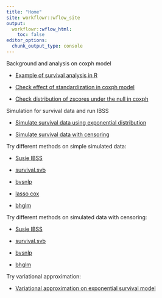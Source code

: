 ```yaml
---
title: "Home"
site: workflowr::wflow_site
output:
  workflowr::wflow_html:
    toc: false
editor_options:
  chunk_output_type: console
---
```


Background and analysis on coxph model

+ [Example of survival analysis in R](survival_example.html)

+ [Check effect of standardization in coxph model](check_coxph_fit.html)

+ [Check distribution of zscores under the null in coxph](null_model_zscore.html)


Simulation for survival data and run IBSS

+ [Simulate survival data using exponential distribution](sim_survival.html)

+ [Simulate survival data with censoring](sim_survival_with_censoring.html)


Try different methods on simple simulated data:

+ [Susie IBSS](run_ser_simple_dat.html)

+ [survival.svb](survival.svb.html)

+ [bvsnlp](bvsnlp.html)

+ [lasso cox](cox_lasso.html)

+ [bhglm](bhglm.html)


Try different methods on simulated data with censoring:

+ [Susie IBSS](ser_censoring_dat.html)

+ [survival.svb](survival.svb_censoring.html)

+ [bvsnlp](bvsnlp_censoring.html)

+ [bhglm](bhglm_censoring.html)

Try variational approximation:

+ [Variational approximation on exponential survival model](vi_exponential.html)
